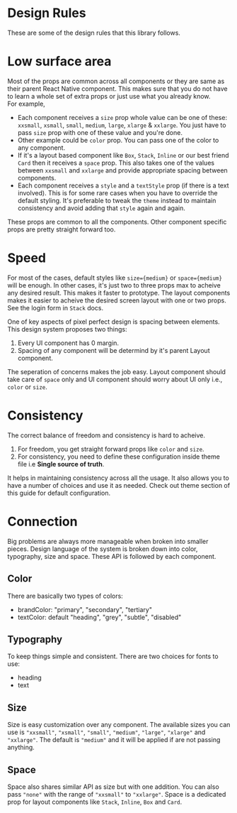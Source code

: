 
<Meta title="Guide|Design Rules" />

# Design Rules
These are some of the design rules that this library follows.

# Low surface area
Most of the props are common across all components or they are same as their parent React Native component. This makes sure that you do not have to learn a whole set of extra props or just use what you already know.  
For example, 
* Each component receives a `size` prop whole value can be one of these: `xxsmall`, `xsmall`, `small`, `medium`, `large`, `xlarge` & `xxlarge`. You just have to pass `size` prop with one of these value and you're done.
* Other example could be `color` prop. You can pass one of the color to any component.
* If it's a layout based component like `Box`, `Stack`, `Inline` or our best friend `Card` then it receives a `space` prop. This also takes one of the values between `xxsmall` and `xxlarge` and provide appropriate spacing between components.
* Each component receives a `style` and a `textStyle` prop (if there is a text involved). This is for some rare cases when you have to override the default styling. It's preferable to tweak the `theme` instead to maintain consistency and avoid adding that `style` again and again.

These props are common to all the components. Other component specific props are pretty straight forward too. 

# Speed 
For most of the cases, default styles like `size={medium}` or `space={medium}` will be enough. In other cases, it's just two to three props max to acheive any desired result. This makes it faster to prototype. The layout components makes it easier to acheive the desired screen layout with one or two props. See the login form in `Stack` docs.

One of key aspects of pixel perfect design is spacing between elements. This design system proposes two things:
1. Every UI component has 0 margin.
2. Spacing of any component will be determind by it's parent Layout component.

The seperation of concerns makes the job easy.  Layout component should take care of `space` only and UI component should worry about UI only i.e., `color` or `size`.

# Consistency
The correct balance of freedom and consistency is hard to acheive.  

1. For freedom, you get straight forward props like `color` and `size`. 
2. For consistency, you need to define these configuration inside theme file i.e **Single source of truth**.

It helps in maintaining consistency across all the usage. It also allows you to have a number of choices and use it as needed. Check out theme section of this guide for default configuration.

# Connection
Big problems are always more manageable when broken into smaller pieces. Design language of the system is broken down into color, typography, size and space. These API is followed by each component.

## Color
There are basically two types of colors:
* brandColor: "primary", "secondary", "tertiary"
* textColor: default "heading", "grey", "subtle", "disabled"

## Typography
To keep things simple and consistent. There are two choices for fonts to use: 
* heading 
* text 

## Size
Size is easy customization over any component. The available sizes you can use is `"xxsmall"`, `"xsmall"`, `"small"`, `"medium"`, `"large"`, `"xlarge"` and `"xxlarge"`. The default is `"medium"` and it will be applied if are not passing anything.

## Space
Space also shares similar API as size but with one addition. You can also pass `"none"` with the range of `"xxsmall"` to `"xxlarge"`. Space is a dedicated prop for layout components like `Stack`, `Inline`, `Box` and `Card`.

